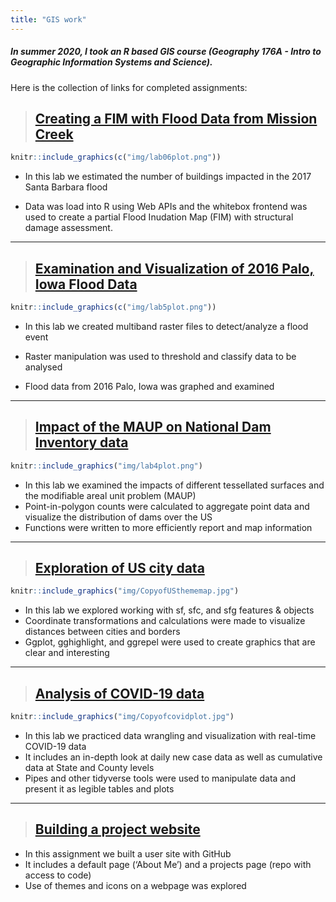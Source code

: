 ```yaml
---
title: "GIS work"
---
```


##### In summer 2020, I took an R based GIS course (Geography 176A - Intro to Geographic Information Systems and Science).

Here is the collection of links for completed assignments: 

> ## [Creating a FIM with Flood Data from Mission Creek](https://catherinerauch.github.io/geog-176A-labs/lab-06.html)

```r
knitr::include_graphics(c("img/lab06plot.png"))
```

- In this lab we estimated the number of buildings impacted in the 2017 Santa Barbara flood

- Data was load into R using Web APIs and the whitebox frontend was used to create a partial Flood Inudation Map (FIM) with structural damage assessment.


***

> ## [Examination and Visualization of 2016 Palo, Iowa Flood Data](https://catherinerauch.github.io/geog-176A-labs/lab-05.html)

```r
knitr::include_graphics(c("img/lab5plot.png"))
```

- In this lab we created multiband raster files to detect/analyze a flood event

- Raster manipulation was used to threshold and classify data to be analysed

- Flood data from 2016 Palo, Iowa was graphed and examined

***

> ## [Impact of the MAUP on National Dam Inventory data](https://catherinerauch.github.io/geog-176A-labs/lab-04.html)

```r
knitr::include_graphics("img/lab4plot.png")
```

- In this lab we examined the impacts of different tessellated surfaces and the modifiable areal unit problem (MAUP) 
- Point-in-polygon counts were calculated to aggregate point data and visualize the distribution of dams over the US
- Functions were written to more efficiently report and map information

***

> ## [Exploration of US city data](https://catherinerauch.github.io/geog-176A-labs/lab-03.html)

```r
knitr::include_graphics("img/CopyofUSthememap.jpg")
```


- In this lab we explored working with sf, sfc, and sfg features & objects
- Coordinate transformations and calculations were made to visualize distances between cities and borders
- Ggplot, gghighlight, and ggrepel were used to create graphics that are clear and interesting 

***

> ## [Analysis of COVID-19 data](https://catherinerauch.github.io/geog-176A-labs/lab-02.html)

```r
knitr::include_graphics("img/Copyofcovidplot.jpg")
```


- In this lab we practiced data wrangling and visualization with real-time COVID-19 data
- It includes an in-depth look at daily new case data as well as cumulative data at State and County levels
- Pipes and other tidyverse tools were used to manipulate data and present it as legible tables and plots


***

> ## [Building a project website](https://github.com/catherinerauch/catherinerauch.github.io)

- In this assignment we built a user site with GitHub
- It includes a default page ('About Me') and a projects page (repo with access to code) 
- Use of themes and icons on a webpage was explored




